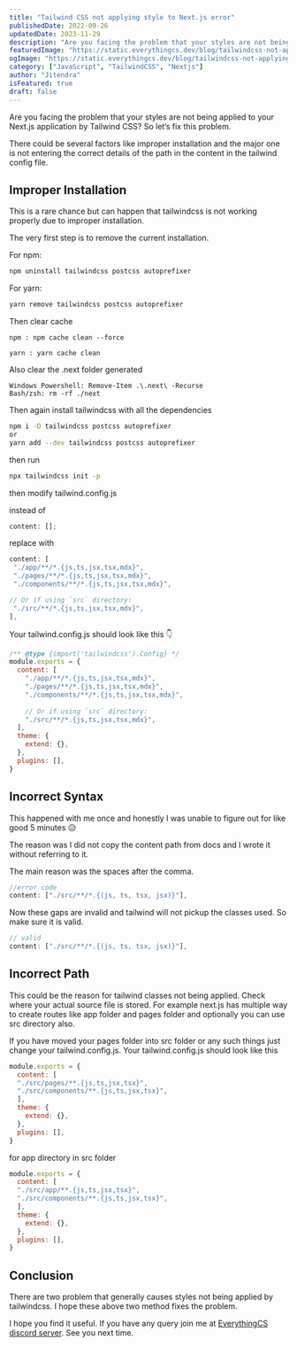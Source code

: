 ```yaml
---
title: "Tailwind CSS not applying style to Next.js error"
publishedDate: 2022-09-26
updatedDate: 2023-11-29
description: "Are you facing the problem that your styles are not being applied to your Next.js application by Tailwind CSS?"
featuredImage: "https://static.everythingcs.dev/blog/tailwindcss-not-applying-style-nextjs-image.png"
ogImage: "https://static.everythingcs.dev/blog/tailwindcss-not-applying-style-nextjs-image.png"
category: ["JavaScript", "TailwindCSS", "Nextjs"]
author: "Jitendra"
isFeatured: true
draft: false
---
```



Are you facing the problem that your styles are not being applied to your Next.js application by Tailwind CSS? So let’s fix this problem.

There could be several factors like improper installation and the major one is not entering the correct details of the path in the content in the tailwind config file.

## Improper Installation

This is a rare chance but can happen that tailwindcss is not working properly due to improper installation.

The very first step is to remove the current installation.

For npm:

<CodeContainer fileName="terminal">

```bash
npm uninstall tailwindcss postcss autoprefixer 
```

</CodeContainer>

For yarn:

<CodeContainer fileName="terminal">

```bash
yarn remove tailwindcss postcss autoprefixer 
```

</CodeContainer>

Then clear cache

<CodeContainer fileName="terminal">

```shell
npm : npm cache clean --force

yarn : yarn cache clean

```

</CodeContainer>

Also clear the .next folder generated

<CodeContainer fileName="terminal">

```shell
Windows Powershell: Remove-Item .\.next\ -Recurse
Bash/zsh: rm -rf ./next
```

</CodeContainer>

Then again install tailwindcss with all the dependencies

<CodeContainer fileName="terminal">

```bash
npm i -D tailwindcss postcss autoprefixer
or
yarn add --dev tailwindcss postcss autoprefixer 
```

</CodeContainer>

then run

<CodeContainer fileName="terminal">

```bash
npx tailwindcss init -p
```

</CodeContainer>

then modify tailwind.config.js

instead of

<CodeContainer>

```js
content: [];
```

</CodeContainer>

replace with

<CodeContainer>

  ```js
content: [
   "./app/**/*.{js,ts,jsx,tsx,mdx}",
   "./pages/**/*.{js,ts,jsx,tsx,mdx}",
   "./components/**/*.{js,ts,jsx,tsx,mdx}",
 
  // Or if using `src` directory:
   "./src/**/*.{js,ts,jsx,tsx,mdx}",
  ],
```

</CodeContainer>

Your tailwind.config.js should look like this 👇

<CodeContainer fileName="tailwind.config.js">

```js
/** @type {import('tailwindcss').Config} */
module.exports = {
  content: [
    "./app/**/*.{js,ts,jsx,tsx,mdx}",
    "./pages/**/*.{js,ts,jsx,tsx,mdx}",
    "./components/**/*.{js,ts,jsx,tsx,mdx}",
 
    // Or if using `src` directory:
    "./src/**/*.{js,ts,jsx,tsx,mdx}",
  ],
  theme: {
    extend: {},
  },
  plugins: [],
}
```

</CodeContainer>

## Incorrect Syntax

This happened with me once and honestly I was unable to figure out for like good 5 minutes 😥

The reason was I did not copy the content path from docs and I wrote it without referring to it.

The main reason was the spaces after the comma.

<CodeContainer fileName="tailwind.config.js">

```js
//error code
content: ["./src/**/*.{(js, ts, tsx, jsx)}"], 
```

</CodeContainer>

Now these gaps are invalid and tailwind will not pickup the classes used. So make sure it is valid.

<CodeContainer fileName="tailwind.config.js">

```js
// valid
content: ["./src/**/*.{(js, ts, tsx, jsx)}"],
 ```

</CodeContainer>

## Incorrect Path

This could be the reason for tailwind classes not being applied. Check where your actual source file is stored. For example next.js has multiple way to create routes like app folder and pages folder and optionally you can use src directory also.

If you have moved your pages folder into src folder or any such things just change your tailwind.config.js. Your tailwind.config.js should look like this

<CodeContainer fileName="tailwind.config.js">

```js
module.exports = {
  content: [
  "./src/pages/**.{js,ts,jsx,tsx}",
  "./src/components/**.{js,ts,jsx,tsx}",
  ],
  theme: {
    extend: {},
  },
  plugins: [],
}
```

</CodeContainer>

for app directory in src folder

<CodeContainer fileName="tailwind.config.js">

```js
module.exports = {
  content: [
  "./src/app/**.{js,ts,jsx,tsx}",
  "./src/components/**.{js,ts,jsx,tsx}",
  ],
  theme: {
    extend: {},
  },
  plugins: [],
}
```

</CodeContainer>

## Conclusion

There are two problem that generally causes styles not being applied by tailwindcss. I hope these above two method fixes the problem.

I hope you find it useful. If you have any query join me at [EverythingCS discord server](https://discord.gg/W3nubBNeXK). See you next time.
